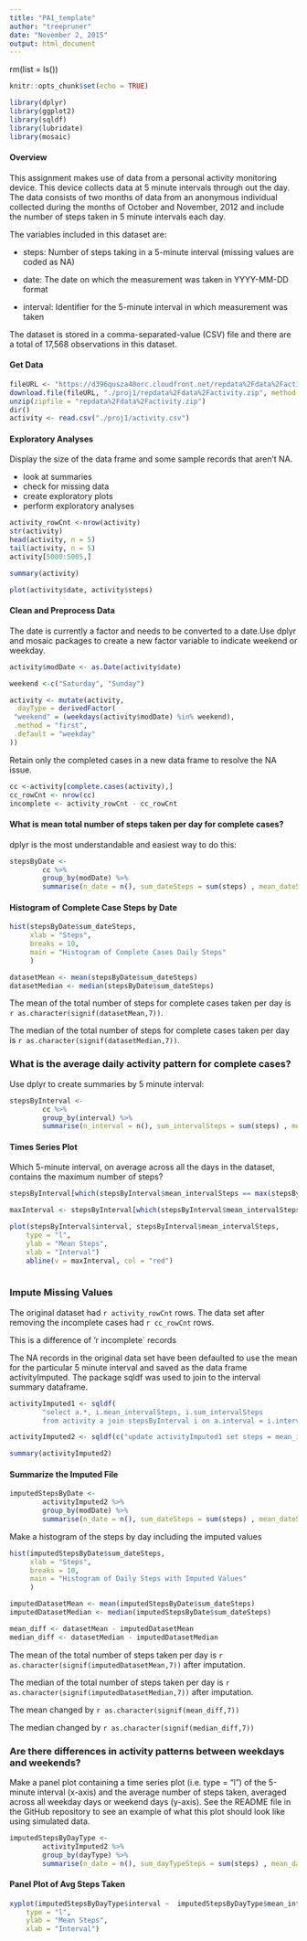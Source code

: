 ```yaml
---
title: "PA1_template"
author: "treepruner"
date: "November 2, 2015"
output: html_document
---
```


rm(list = ls())

```r
knitr::opts_chunk$set(echo = TRUE)
```

```r
library(dplyr)
library(ggplot2)
library(sqldf)
library(lubridate)
library(mosaic)
```

#### Overview

This assignment makes use of data from a personal activity monitoring device. This device collects data at 5 minute intervals through out the day. The data consists of two months of data from an anonymous individual collected during the months of October and November, 2012 and include the number of steps taken in 5 minute intervals each day.


The variables included in this dataset are:

 * steps: Number of steps taking in a 5-minute interval (missing values are coded as NA)

 * date: The date on which the measurement was taken in YYYY-MM-DD format

 * interval: Identifier for the 5-minute interval in which measurement was taken

The dataset is stored in a comma-separated-value (CSV) file and there are a total of 17,568 observations in this dataset.


#### Get Data

```r
fileURL <- "https://d396qusza40orc.cloudfront.net/repdata%2Fdata%2Factivity.zip"
download.file(fileURL, "./proj1/repdata%2Fdata%2Factivity.zip", method = "curl")
unzip(zipfile = "repdata%2Fdata%2Factivity.zip")
dir()
activity <- read.csv("./proj1/activity.csv")

```

#### Exploratory Analyses

Display the size of the data frame and some sample records that aren't NA.

 * look at summaries
 * check for missing data
 * create exploratory plots
 * perform exploratory analyses 

```r
activity_rowCnt <-nrow(activity)
str(activity)
head(activity, n = 5)
tail(activity, n = 5)
activity[5000:5005,]

summary(activity)
```


```r
plot(activity$date, activity$steps)
```



#### Clean and Preprocess Data

The date is currently a factor and needs to be converted to a date.Use dplyr and mosaic packages to create a new factor variable to indicate weekend or weekday.


```r
activity$modDate <- as.Date(activity$date)

weekend <-c("Saturday", "Sunday")

activity <- mutate(activity,
  dayType = derivedFactor(
 "weekend" = (weekdays(activity$modDate) %in% weekend),
 .method = "first",
 .default = "weekday"
))
```


Retain only the completed cases in a new data frame to resolve the NA issue. 

```r
cc <-activity[complete.cases(activity),]
cc_rowCnt <- nrow(cc)
incomplete <- activity_rowCnt - cc_rowCnt
```


#### What is mean total number of steps taken per day for complete cases?

dplyr is the most understandable and easiest way to do this:

```r
stepsByDate <- 
        cc %>% 
        group_by(modDate) %>% 
        summarise(n_date = n(), sum_dateSteps = sum(steps) , mean_dateSteps = mean(steps))
```


#### Histogram of Complete Case Steps by Date

```r
hist(stepsByDate$sum_dateSteps,
     xlab = "Steps",
     breaks = 10,
     main = "Histogram of Complete Cases Daily Steps"
     )
```


```r
datasetMean <- mean(stepsByDate$sum_dateSteps)
datasetMedian <- median(stepsByDate$sum_dateSteps)
```

The mean of the total number of steps for complete cases taken per day is `r as.character(signif(datasetMean,7))`.

The median of the total number of steps for complete cases taken per day is `r as.character(signif(datasetMedian,7))`.

### What is the average daily activity pattern for complete cases?

Use dplyr to create summaries by 5 minute interval:


```r
stepsByInterval <- 
        cc %>% 
        group_by(interval) %>% 
        summarise(n_interval = n(), sum_intervalSteps = sum(steps) , mean_intervalSteps = mean(steps))
```



#### Times Series Plot

Which 5-minute interval, on average across all the days in the dataset, contains the maximum number of steps?

```r
stepsByInterval[which(stepsByInterval$mean_intervalSteps == max(stepsByInterval$mean_intervalSteps)),]

maxInterval <- stepsByInterval[which(stepsByInterval$mean_intervalSteps == max(stepsByInterval$mean_intervalSteps)),1]

```


```r
plot(stepsByInterval$interval, stepsByInterval$mean_intervalSteps,
    type = "l",
    ylab = "Mean Steps",
    xlab = "Interval")
    abline(v = maxInterval, col = "red")
 

```


### Impute Missing Values

The original dataset had `r activity_rowCnt` rows. 
The data set after removing the incomplete cases had `r cc_rowCnt` rows.

This is a difference of 'r incomplete` records

The NA records in the original data set have been defaulted to use the mean for the particular 5 minute interval and saved as the data frame activityImputed. The package sqldf was used to join to the interval summary dataframe.



```r
activityImputed1 <- sqldf( 
        "select a.*, i.mean_intervalSteps, i.sum_intervalSteps    
        from activity a join stepsByInterval i on a.interval = i.interval")

activityImputed2 <- sqldf(c("update activityImputed1 set steps = mean_intervalSteps where steps  is null", "select * from main.activityImputed1"))

summary(activityImputed2)

```


#### Summarize the Imputed File

```r
imputedStepsByDate <- 
        activityImputed2 %>% 
        group_by(modDate) %>% 
        summarise(n_date = n(), sum_dateSteps = sum(steps) , mean_dateSteps = mean(steps))

```


Make a histogram of the steps by day including the imputed values

```r
hist(imputedStepsByDate$sum_dateSteps,
     xlab = "Steps",
     breaks = 10,
     main = "Histogram of Daily Steps with Imputed Values"
     )
```



```r
imputedDatasetMean <- mean(imputedStepsByDate$sum_dateSteps)
imputedDatasetMedian <- median(imputedStepsByDate$sum_dateSteps)

mean_diff <- datasetMean - imputedDatasetMean
median_diff <- datasetMedian - imputedDatasetMedian
```

The mean of the total number of steps   taken per day is `r as.character(signif(imputedDatasetMean,7))` after imputation.

The median of the total number of steps  taken per day is `r as.character(signif(imputedDatasetMedian,7))` after imputation.

The mean changed by `r as.character(signif(mean_diff,7))`

The median changed by `r as.character(signif(median_diff,7))`


### Are there differences in activity patterns between weekdays and weekends?


Make a panel plot containing a time series plot (i.e. type = "l") of the 5-minute interval (x-axis) and the average number of steps taken, averaged across all weekday days or weekend days (y-axis). See the README file in the GitHub repository to see an example of what this plot should look like using simulated data.


```r
imputedStepsByDayType <- 
        activityImputed2 %>% 
        group_by(dayType) %>% 
        summarise(n_date = n(), sum_dayTypeSteps = sum(steps) , mean_dayTypeSteps = mean(steps))

```




#### Panel Plot of Avg Steps Taken 


```r
xyplot(imputedStepsByDayType$interval ~  imputedStepsByDayType$mean_intervalSteps | imputedStepsByDayType$dayType,
    type = "l",
    ylab = "Mean Steps",
    xlab = "Interval")


```

